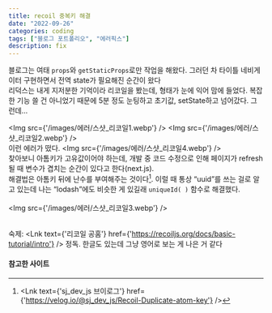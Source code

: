 ```yaml
---
title: recoil 중복키 해결
date: "2022-09-26"
categories: coding
tags: ["블로그 포트폴리오", "에러픽스"]
description: fix
---
```


블로그는 여태 `props`와 `getStaticProps`로만 작업을 해왔다. 그러던 차 타이틀 네비게이터 구현하면서 전역 state가 필요해진 순간이 왔다  
리덕스는 내게 지저분한 기억이라 리코일을 봤는데, 형태가 눈에 익어 맘에 들었다. 복잡한 기능 쓸 건 아니었기 때문에 5분 정도 눈팅하고 초기값, setState하고 넘어갔다. 그런데...

<Img src={'/images/에러/스샷_리코일1.webp'} />
<Img src={'/images/에러/스샷_리코일2.webp'} />
<br/>
이런 에러가 떴다.
<Img src={'/images/에러/스샷_리코일4.webp'} />
<br/>
찾아보니 아톰키가 고유값이어야 하는데, 개발 중 코드 수정으로 인해 페이지가 refresh 될 때 변수가 겹치는 순간이 있다고 한다(next.js).  
해결법은 아톰키 뒤에 난수를 부여해주는 것이다[^1]. 이럴 때 통상 <q>uuid</q>를 쓰는 걸로 알고 있는데 나는 <q>lodash</q>에도 비슷한 게 있길래 `uniqueId( )` 함수로 해결했다.   
<br/>
<Img src={'/images/에러/스샷_리코일3.webp'} />
<br/>
<br/>

숙제: <Lnk text={'리코일 공홈'} href={'https://recoiljs.org/docs/basic-tutorial/intro'} /> 정독. 한글도 있는데 그냥 영어로 보는 게 나은 거 같다
<br/>
#### 참고한 사이트
[^1]: <Lnk text={'sj_dev_js 브이로그'} href={'https://velog.io/@sj_dev_js/Recoil-Duplicate-atom-key'} />